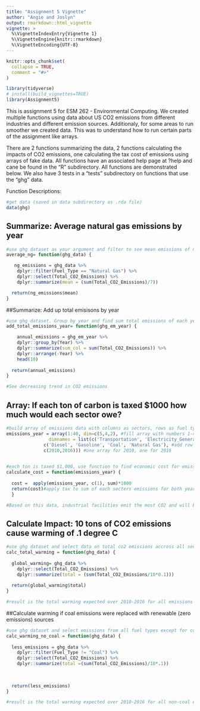 ```yaml
---
title: "Assignment 5 Vignette"
author: "Angie and Joslyn"
output: rmarkdown::html_vignette
vignette: >
  %\VignetteIndexEntry{Vignette 1}
  %\VignetteEngine{knitr::rmarkdown}
  %\VignetteEncoding{UTF-8}
---
```


```r
knitr::opts_chunk$set(
  collapse = TRUE,
  comment = "#>"
)
```

```r
library(tidyverse)
# install(build_vignettes=TRUE)
library(Assignment5)

```

This is assignment 5 for ESM 262 - Environmental Computing. We created multiple functions using data about US CO2 emissions from different industries and different emission sources. Additionaly, for some areas to run smoother we created data. This was to understand how to run certain parts of the assignment like arrays. 

There are 2 functions summarizing the data, 2 functions calculating the impacts of CO2 emissions, one calculating the tax cost of emissions using arrays of fake data. All functions have an associated help page at ?help and cane be found in the "R" subdirectory. All functions are demonstrated below. We also have 3 tests in a "tests" subdirectory on functions that use the "ghg" data.

Function Descriptions: 

```r
#get data (saved in data subdirectory as .rda file)
data(ghg)

```


## Summarize: Average natural gas emissions by year
```r

#use ghg dataset as your argument and filter to see mean emissions of natural gas over the 7 years of data
average_ng= function(ghg_data) {

   ng_emissions = ghg_data %>%
    dplyr::filter(Fuel_Type == "Natural Gas") %>%
    dplyr::select(Total_CO2_Emissions) %>%
    dplyr::summarize(mean = (sum(Total_CO2_Emissions)/7))

  return(ng_emissions$mean)
}

```


##Summarize: Add up total emisisons by year
```r
#use ghg dataset. Group by year and find sum total emissions of each year in chronological order
add_total_emissions_year= function(ghg_em_year) {

    annual_emissions = ghg_em_year %>%
    dplyr::group_by(Year) %>%
    dplyr::summarize(sum_col = sum(Total_CO2_Emissions)) %>%
    dplyr::arrange(-Year) %>%
    head(10)
    
  return(annual_emissions)
}

#See decreasing trend in CO2 emissions

```



## Array: If each ton of carbon is taxed $1000 how much would each sector owe?
```r

#build array of emissions data with columns as sectors, rows as fuel type, and arrays as the years 2010 and 2016.
emissions_year = array(1:40, dim=c(5,4,2), #fill array with numbers 1-40 FAKE DATA
                dimnames = list(c('Transportation', 'Electricity_Generation', 'Residential', 'Commercial',  'Industrial'), # add column names
              c('Diesel', 'Gasoline', 'Coal', 'Natural Gas'), #add row names
              c(2010,2016))) #one array for 2010, one for 2016
             

#each ton is taxed $1,000, use function to find economic cost for emissions for each sector. Data was created for array in above code so data is not accurate.
calculate_cost = function(emissions_year) {
  
  cost =  apply(emissions_year, c(1), sum)*1000
  return(cost)#apply tax to sum of each secters emissions for both years
  }

#Based on this data, industrial facilities emit the most CO2 and will be taxed the most

```


## Calculate Impact: 10 tons of CO2 emissions cause warming of .1 degree C
```r
#use ghg dataset and select data on total co2 emissions accross all sectors and years. Divide by 10 since and multiply by .1 to get expected warming. 
calc_total_warming = function(ghg_data) {
  
  global_warming= ghg_data %>%
    dplyr::select(Total_CO2_Emissions) %>%
    dplyr::summarize(total = (sum(Total_CO2_Emissions/10*0.1)))
  
  return(global_warming$total)
}

#result is the total warming expected over 2010-2016 for all emissions in that time
```


##Calculate warming if coal emissions were replaced with renewable (zero emissions) sources
```r
#use ghg dataset and select emissions from all fuel types except for coal. Select data on total co2 emissions accross all sectors and years. Divide by 10 since and multiply by .1 to get expected warming. 
calc_warming_no_coal = function(ghg_data) {
  
  less_emissions = ghg_data %>%
    dplyr::filter(Fuel_Type != "Coal") %>%
    dplyr::select(Total_CO2_Emissions) %>%
    dplyr::summarize(total =(sum(Total_CO2_Emissions)/10*.1))
  
  
  
  return(less_emissions)
}

#result is the total warming expected over 2010-2016 for all non-coal emissions in that time
```

